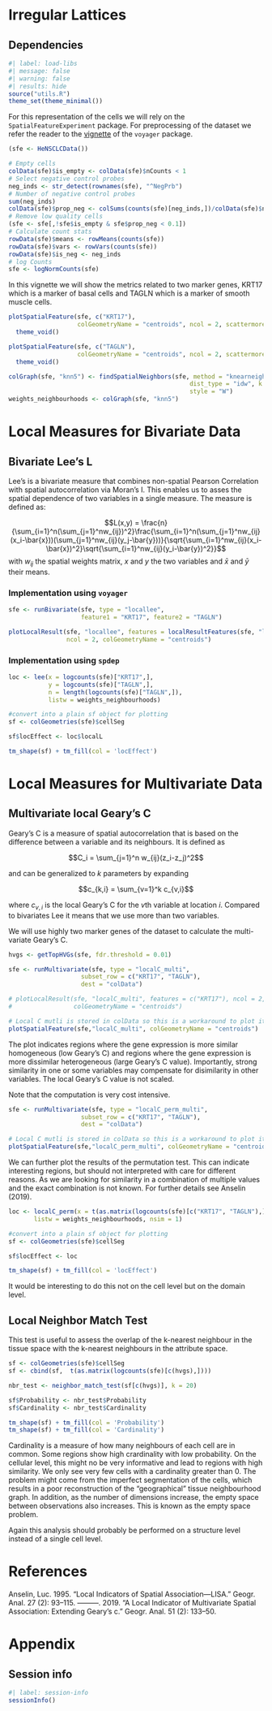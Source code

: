 # Irregular Lattices

## Dependencies

```r
#| label: load-libs
#| message: false
#| warning: false
#| results: hide
source("utils.R")
theme_set(theme_minimal())
```

For this representation of the cells we will rely on the `SpatialFeatureExperiment` package. For preprocessing of the dataset we refer the reader to the [vignette](https://pachterlab.github.io/voyager/articles/vig4_cosmx.html) of the `voyager` package.

```r
(sfe <- HeNSCLCData())

# Empty cells
colData(sfe)$is_empty <- colData(sfe)$nCounts < 1
# Select negative control probes
neg_inds <- str_detect(rownames(sfe), "^NegPrb")
# Number of negative control probes
sum(neg_inds)
colData(sfe)$prop_neg <- colSums(counts(sfe)[neg_inds,])/colData(sfe)$nCounts
# Remove low quality cells
(sfe <- sfe[,!sfe$is_empty & sfe$prop_neg < 0.1])
# Calculate count stats
rowData(sfe)$means <- rowMeans(counts(sfe))
rowData(sfe)$vars <- rowVars(counts(sfe))
rowData(sfe)$is_neg <- neg_inds
# log Counts
sfe <- logNormCounts(sfe)
```

<!-- Markers: KRT17 (basal cells), C1QA (macrophages), IL7R (T cells), TAGLN (Smooth muscle cells) -->

In this vignette we will show the metrics related to two marker genes, KRT17 which is a marker of basal cells and TAGLN which is a marker of smooth muscle cells. 

```r
plotSpatialFeature(sfe, c("KRT17"),
                   colGeometryName = "centroids", ncol = 2, scattermore = TRUE) + 
  theme_void()

plotSpatialFeature(sfe, c("TAGLN"),
                   colGeometryName = "centroids", ncol = 2, scattermore = TRUE) + 
  theme_void()
```
```r
colGraph(sfe, "knn5") <- findSpatialNeighbors(sfe, method = "knearneigh",
                                                  dist_type = "idw", k = 5, 
                                                  style = "W")
weights_neighbourhoods <- colGraph(sfe, "knn5")
```


# Local Measures for Bivariate Data

## Bivariate Lee's L

Lee’s is a bivariate measure that combines non-spatial Pearson Correlation with spatial autocorrelation via Moran’s I. This enables us to asses the spatial dependence of two variables in a single measure. The measure is defined as:

$$L(x,y) = \frac{n}{\sum_{i=1}^n(\sum_{j=1}^nw_{ij})^2}\frac{\sum_{i=1}^n(\sum_{j=1}^nw_{ij}(x_i-\bar{x}))(\sum_{j=1}^nw_{ij}(y_j-\bar{y}))}{\sqrt{\sum_{i=1}^nw_{ij}(x_i-\bar{x})^2}\sqrt{\sum_{i=1}^nw_{ij}(y_i-\bar{y})^2}}$$
with $w_{ij}$ the spatial weights matrix, $x$ and $y$ the two variables and $\bar{x}$ and $\bar{y}$ their means.

### Implementation using `voyager`

```r
sfe <- runBivariate(sfe, type = "locallee",
                    feature1 = "KRT17", feature2 = "TAGLN")

plotLocalResult(sfe, "locallee", features = localResultFeatures(sfe, "locallee"),
                ncol = 2, colGeometryName = "centroids")
```

### Implementation using `spdep`

```r
loc <- lee(x = logcounts(sfe)["KRT17",],
           y = logcounts(sfe)["TAGLN",],
           n = length(logcounts(sfe)["TAGLN",]),
           listw = weights_neighbourhoods)

#convert into a plain sf object for plotting
sf <- colGeometries(sfe)$cellSeg

sf$locEffect <- loc$localL

tm_shape(sf) + tm_fill(col = 'locEffect')  
```

# Local Measures for Multivariate Data

## Multivariate local Geary's C

Geary’s C is a measure of spatial autocorrelation that is based on the difference between a variable and its neighbours. It is defined as

$$C_i = \sum_{j=1}^n w_{ij}(z_i-z_j)^2$$

and can be generalized to $k$ parameters by expanding 

$$c_{k,i} = \sum_{v=1}^k c_{v,i}$$

where $c_{v,i}$ is the local Geary’s C for the $v$th variable at location $i$. Compared to bivariates Lee it means that we use more than two variables.

We will use highly two marker genes of the dataset to calculate the multi-variate Geary's C. 

```r
hvgs <- getTopHVGs(sfe, fdr.threshold = 0.01)

sfe <- runMultivariate(sfe, type = "localC_multi",
                    subset_row = c("KRT17", "TAGLN"),
                    dest = "colData")

# plotLocalResult(sfe, "localC_multi", features = c("KRT17"), ncol = 2,
#                 colGeometryName = "centroids")

# Local C mutli is stored in colData so this is a workaround to plot it
plotSpatialFeature(sfe,"localC_multi", colGeometryName = "centroids")
```

The plot indicates regions where the gene expression is more similar homogeneous (low Geary's C) and regions where the gene expression is more dissimilar heterogeneous (large Geary's C value). Importantly, strong similarity in one or some variables may compensate for disimilarity in other variables. The local Geary’s C value is not scaled.

Note that the computation is very cost intensive.

```r
sfe <- runMultivariate(sfe, type = "localC_perm_multi",
                    subset_row = c("KRT17", "TAGLN"),
                    dest = "colData")

# Local C mutli is stored in colData so this is a workaround to plot it
plotSpatialFeature(sfe,"localC_perm_multi", colGeometryName = "centroids")
```

We can further plot the results of the permutation test. This can indicate interesting regions, but should not interpreted with care for different reasons. As we are looking for similarity in a combination of multiple values and the exact combination is not known. For further details see Anselin (2019).

```r
loc <- localC_perm(x = t(as.matrix(logcounts(sfe)[c("KRT17", "TAGLN"),])),
       listw = weights_neighbourhoods, nsim = 1)

#convert into a plain sf object for plotting
sf <- colGeometries(sfe)$cellSeg

sf$locEffect <- loc

tm_shape(sf) + tm_fill(col = 'locEffect')  
```

It would be interesting to do this not on the cell level but on the domain level.

## Local Neighbor Match Test

This test is useful to assess the overlap of the k-nearest neighbour in the tissue space with the k-nearest neighbours in the attribute space. 

```r
sf <- colGeometries(sfe)$cellSeg
sf <- cbind(sf,  t(as.matrix(logcounts(sfe)[c(hvgs),])))

nbr_test <- neighbor_match_test(sf[c(hvgs)], k = 20)

sf$Probability <- nbr_test$Probability
sf$Cardinality <- nbr_test$Cardinality

tm_shape(sf) + tm_fill(col = 'Probability')  
tm_shape(sf) + tm_fill(col = 'Cardinality')  
```
Cardinality is a measure of how many neighbours of each cell are in common. Some regions show high crardinality with low probability. On the cellular level, this might no be very informative and lead to regions with high similarity. We only see very few cells with a cardinality greater than 0. The problem might come from the imperfect segmentation of the cells, which results in a poor reconstruction of the "geographical" tissue neighbourhood graph. In addition, as the number of dimensions increase, the empty space between observations also increases. This is known as the empty space problem. 

Again this analysis should probably be performed on a structure level instead of a single cell level.  


# References

Anselin, Luc. 1995. “Local Indicators of Spatial Association—LISA.” Geogr. Anal. 27 (2): 93–115.
———. 2019. “A Local Indicator of Multivariate Spatial Association: Extending Geary’s c.” Geogr. Anal. 51 (2): 133–50.

# Appendix

## Session info

```r
#| label: session-info
sessionInfo()
```
